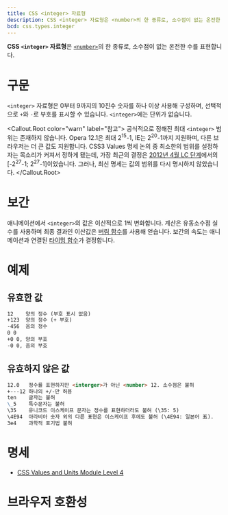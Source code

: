 ```yaml
---
title: CSS <integer> 자료형
description: CSS <integer> 자료형은 <number>의 한 종류로, 소수점이 없는 온전한 수를 표현합니다.
bcd: css.types.integer
---
```


**CSS `<integer>` 자료형**은 [`<number>`](./number)의 한 종류로, 소수점이 없는 온전한 수를 표현합니다.

# 구문

`<integer>` 자료형은 0부터 9까지의 10진수 숫자를 하나 이상 사용해 구성하며, 선택적으로 `+`와 `-`로 부호를 표시할 수 있습니다. `<integer>`에는 단위가 없습니다.

<Callout.Root color="warn" label="참고">
  공식적으로 정해진 최대 `<integer>` 범위는 존재하지 않습니다. Opera 12.1은 최대 2<sup>15</sup>-1, IE는 2<sup>20</sup>-1까지 지원하며, 다른 브라우저는 더 큰 값도 지원합니다. CSS3 Values 명세 논의 중 최소한의 범위를 설정하자는 목소리가 커져서 정하게 됐는데, 가장 최근의 결정은 [2012년 4월 LC 단계](https://lists.w3.org/Archives/Public/www-style/2012Apr/0633.html)에서의 [-2<sup>27</sup>-1; 2<sup>27</sup>-1]이었습니다. 그러나, 최신 명세는 값의 범위를 다시 명시하지 않았습니다.
</Callout.Root>

# 보간

애니메이션에서 `<integer>`의 값은 이산적으로 1씩 변화합니다. 계산은 유동소수점 실수를 사용하며 최종 결과인 이산값은 [버림 함수](https://ko.wikipedia.org/wiki/%EB%B0%94%EB%8B%A5_%ED%95%A8%EC%88%98%EC%99%80_%EC%B2%9C%EC%9E%A5_%ED%95%A8%EC%88%98)를 사용해 얻습니다. 보간의 속도는 애니메이션과 연결된 [타이밍 함수](https://developer.mozilla.org/en-US/docs/Web/CSS/easing-function)가 결정합니다.

# 예제

## 유효한 값

```md variant=good
12    양의 정수 (부호 표시 없음)
+123  양의 정수 (+ 부호)
-456  음의 정수
0 0
+0 0, 양의 부호
-0 0, 음의 부호
```

## 유효하지 않은 값

```md variant=bad
12.0   정수를 표현하지만 <interger>가 아닌 <number> 12. 소수점은 불허
+---12 하나의 +/-만 허용
ten    글자는 불허
\_5    특수문자는 불허
\35    유니코드 이스케이프 문자는 정수를 표현하더라도 불허 (\35: 5)
\4E94  아라비아 숫자 외의 다른 표현은 이스케이프 후에도 불허 (\4E94: 일본어 五).
3e4    과학적 표기법 불허
```

# 명세

- [CSS Values and Units Module Level 4](https://drafts.csswg.org/css-values/#integers)

# 브라우저 호환성

<BrowserCompat data={props.bcd} />
